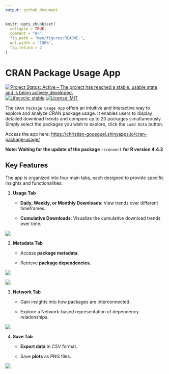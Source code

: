 ```yaml
---
output: github_document
---
```


<!-- README.md is generated from README.Rmd. Please edit that file -->

```r
knitr::opts_chunk$set(
  collapse = TRUE,
  comment = "#>",
  fig.path = "man/figures/README-",
  out.width = "100%",
  fig.retina = 2
)
```

# CRAN Package Usage App

<!-- badges: start -->
[![Project Status: Active – The project has reached a stable, usable
state and is being actively
developed.](https://www.repostatus.org/badges/latest/active.svg)](https://www.repostatus.org/#active)
[![Lifecycle:
stable](https://img.shields.io/badge/lifecycle-stable-brightgreen.svg)](https://lifecycle.r-lib.org/articles/stages.html#stable)
[![License:
MIT](https://img.shields.io/badge/License-MIT-blue.svg)](https://opensource.org/licenses/MIT)
<!-- badges: end -->

The `CRAN Package Usage App` offers an intuitive and interactive way to explore 
and analyze CRAN package usage. It enables users to display detailed download 
trends and compare up to 20 packages simultaneously. Simply select the packages 
you wish to explore, click the `Load Data` button.

Access the app here: <https://christian-goueguel.shinyapps.io/cran-package-usage/>

**Note: Waiting for the update of the package** `rsconnect` **for R version 4.4.2**

## Key Features

The app is organized into four main tabs, each designed to provide specific 
insights and functionalities:

1.  **Usage Tab**

    -   **Daily, Weekly, or Monthly Downloads**: View trends over different timeframes.

    -   **Cumulative Downloads**: Visualize the cumulative download trends over time.

![](Images/app_image.png)

2.  **Metadata Tab**

    -   Access **package metadata**.

    -   Retrieve **package dependencies.**

![](Images/app_image2.png)

![](Images/app_image5.png)

3.  **Network Tab**

    -   Gain insights into how packages are interconnected.

    -   Explore a Network-based representation of dependency relationships.

![](Images/app_image3.png)

4.  **Save Tab**

    -   **Export data** in CSV format.

    -   Save **plots** as PNG files.

![](Images/app_image4.png)


